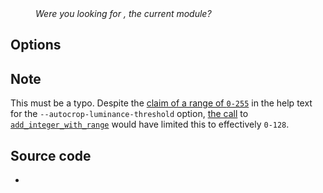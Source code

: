 :''Were you looking for {{docmod|croppadd}}, the current module?''
{{Module|name=Crop|type=Video filter|last_version=2.0.9|description=Remove borders of the video and replace them with black borders}}

== Options ==
<onlyinclude>{{Option
|name=crop-geometry
|value=string
|description=Set the geometry of the zone to crop. This is set as <code><nowiki><width> &times; <height> + <left offset> + <top offset></nowiki></code>
}}
{{Option
|name=autocrop
|value=boolean
|default=disabled
|description=Automatically detect black borders and crop them
}}
{{Option
|name=autocrop-ratio-max
|value=integer
|default=2405
|min=0
|max=15000
|description=Maximum image ratio. The crop plugin will never automatically crop to a higher ratio (ie, to a more "flat" image). The value is &times;1000: 1333 means 4&frasl;3
}}
{{Option
|name=crop-ratio
|value=integer
|default=0
|min=0
|max=15000
|description=Force a ratio (0 for automatic). Value is &times;1000: 1333 means 4&frasl;3
}}
{{Option
|name=autocrop-time
|value=integer
|default=25
|description=The number of consecutive images with the same detected ratio (different from the previously detected ratio) to consider that ratio changed and trigger recrop
}}
{{Option
|name=autocrop-diff
|value=integer
|default=16
|description=The minimum difference in the number of detected black lines to consider that ratio changed and trigger recrop
}}
{{Option
|name=autocrop-non-black-pixels
|value=integer
|default=3
|description=The maximum of non-black pixels in a line to consider that the line is black
}}
{{Option
|name=autocrop-skip-percent
|value=integer
|default=17
|min=0
|max=100
|description=Percentage of the line to consider while checking for black lines. This allows skipping logos in black borders and crop them anyway
}}
{{Option
|name=autocrop-luminance-threshold
|value=integer
|default=40
|min=0
|max=128
|description=Maximum luminance to consider a pixel as black <noinclude>(0-255)[[#Note|*]]</noinclude><includeonly>(0-128)</includeonly>
}}</onlyinclude>

== Note ==
This must be a typo. Despite the [https://git.videolan.org/?p=vlc.git;a=blob;f=modules/video_filter/crop.c;h=2584780d98bb8527f9aacf540721a4ed5b852833;hb=c638a67c52980404d2aa6f6851b455743a898820#l97 claim of a range of <code>0-255</code>] in the help text for the <code>--autocrop-luminance-threshold</code> option,  [https://git.videolan.org/?p=vlc.git;a=blob;f=modules/video_filter/crop.c;h=2584780d98bb8527f9aacf540721a4ed5b852833;hb=c638a67c52980404d2aa6f6851b455743a898820#l129 the call] to <code>[https://git.videolan.org/?p=vlc.git;a=blob;f=include/vlc_configuration.h;h=bdbb11026492436f7f7297e096a8c62f8e899b68;hb=c638a67c52980404d2aa6f6851b455743a898820#l344 add_integer_with_range]</code> would have limited this to effectively <code>0-128</code>.

== Source code ==
* {{VLCSourceFile|p=vlc/vlc-2.0.git|modules/video_filter/crop.c}}

{{Documentation}}